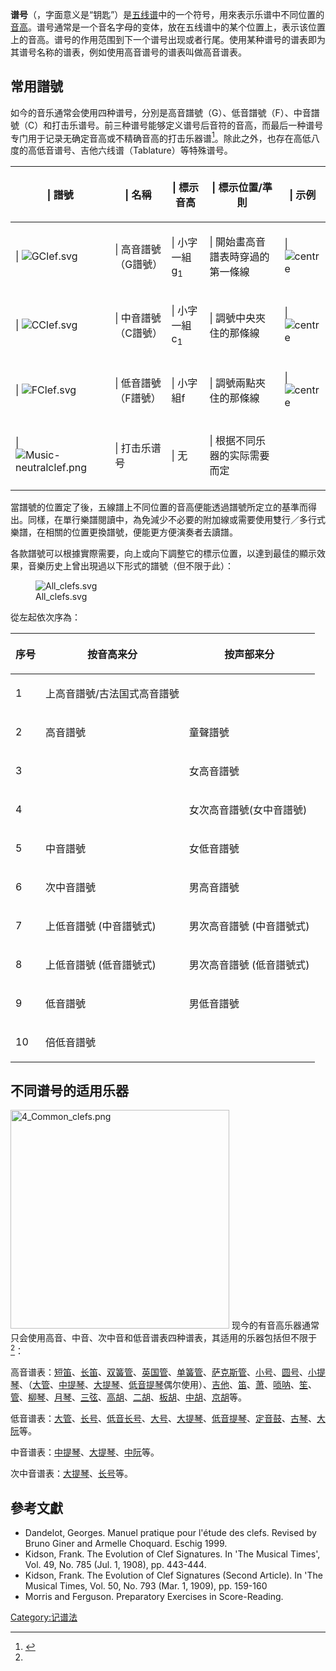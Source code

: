 '''谱号'''（{{lang-fr|[[wikt:clef#法語|clef]]}}，字面意义是“钥匙”）是[[五线谱|五线谱]]中的一个符号，用來表示乐谱中不同位置的[[音高|音高]]。谱号通常是一个音名字母的变体，放在五线谱中的某个位置上，表示该位置上的音高。谱号的作用范围到下一个谱号出现或者行尾。使用某种谱号的谱表即为其谱号名称的谱表，例如使用高音谱号的谱表叫做高音谱表。

== 常用譜號 ==
如今的音乐通常会使用四种谱号，分別是高音譜號（G）、低音譜號（F）、中音譜號（C）和打击乐谱号。前三种谱号能够定义谱号后音符的音高，而最后一种谱号专门用于记录无确定音高或不精确音高的打击乐器谱<ref name="规范">{{cite book |author1=人民音乐出版社 |title=音乐曲谱出版规范 |date=2015年10月 |publisher=人民音乐出版社 |location=北京 |isbn=9787103048504 |edition=第一版}}</ref>。除此之外，也存在高低八度的高低音谱号、吉他六线谱（Tablature）等特殊谱号。

{| class="wikitable"
|-
!  | 譜號
!  | 名稱
!  | 標示音高
!  | 標示位置/準則
!  | 示例
|-
|  | [[File:GClef.svg|center]]
|  | 高音譜號（G譜號）
|  | 小字一組g<sub>1</sub>
|  | 開始畫高音譜表時穿過的第一條線
|  | [[Image:Treble_clef_with_ref.svg|centre]]
|-
|  | [[File:CClef.svg|center]]
|  | 中音譜號（C譜號）
|  | 小字一組c<sub>1</sub>
|  | 調號中央夾住的那條線
|  | [[Image:Alto_clef_with_ref.svg|centre]]
|-
|  | [[File:FClef.svg|center]]
|  | 低音譜號（F譜號）
|  | 小字組f
|  | 調號兩點夾住的那條線
|  | [[Image:Bass_clef_with_ref.svg|centre]]
|-
|  | [[File:Music-neutralclef.png|center]]
|  | 打击乐谱号
|  | 无
|  | 根据不同乐器的实际需要而定
|}

當譜號的位置定了後，五線譜上不同位置的音高便能透過譜號所定立的基準而得出。同樣，在單行樂譜閱讀中，為免減少不必要的附加線或需要使用雙行／多行式樂譜，在相關的位置更換譜號，便能更方便演奏者去讀譜。

各款譜號可以根據實際需要，向上或向下調整它的標示位置，以達到最佳的顯示效果，音樂历史上曾出現過以下形式的譜號（但不限于此）：

[[Image:All_clefs.svg|center]]

從左起依次序為：
{| class="wikitable"
|-
! 序号 !! 按音高来分 !! 按声部来分
|-
| 1 || 上高音譜號/古法国式高音譜號 || 
|-
| 2 || 高音譜號 || 童聲譜號
|-
| 3 ||   || 女高音譜號
|-
| 4 ||   || 女次高音譜號(女中音譜號)
|-
| 5 || 中音譜號 || 女低音譜號
|-
| 6 || 次中音譜號 || 男高音譜號
|-
| 7 || 上低音譜號 (中音譜號式)  || 男次高音譜號 (中音譜號式)
|-
| 8 || 上低音譜號 (低音譜號式)  || 男次高音譜號 (低音譜號式)
|-
| 9 || 低音譜號 || 男低音譜號
|-
| 10 || 倍低音譜號 ||
|}

==不同谱号的适用乐器==

[[File:4_Common_clefs.png|350px]]
现今的有音高乐器通常只会使用高音、中音、次中音和低音谱表四种谱表，其适用的乐器包括但不限于<ref name="规范"></ref>：

高音谱表：[[短笛|短笛]]、[[长笛|长笛]]、[[双簧管|双簧管]]、[[英国管|英国管]]、[[单簧管|单簧管]]、[[萨克斯管|萨克斯管]]、[[小号|小号]]、[[圆号|圆号]]、[[小提琴|小提琴]]、（[[大管|大管]]、[[中提琴|中提琴]]、[[大提琴|大提琴]]、[[低音提琴|低音提琴]]偶尔使用）、[[吉他|吉他]]、[[笛|笛]]、[[萧|萧]]、[[唢呐|唢呐]]、[[笙|笙]]、[[管|管]]、[[柳琴|柳琴]]、[[月琴|月琴]]、[[三弦|三弦]]、[[高胡|高胡]]、[[二胡|二胡]]、[[板胡|板胡]]、[[中胡|中胡]]、[[京胡|京胡]]等。

低音谱表：[[大管|大管]]、[[长号|长号]]、[[长号|低音长号]]、[[大号|大号]]、[[大提琴|大提琴]]、[[低音提琴|低音提琴]]、[[定音鼓|定音鼓]]、[[古琴|古琴]]、[[阮|大阮]]等。

中音谱表：[[中提琴|中提琴]]、[[大提琴|大提琴]]、[[阮|中阮]]等。

次中音谱表：[[大提琴|大提琴]]、[[长号|长号]]等。

==參考文獻==
<references />
{{Commonscat|Clefs (music)}}
*Dandelot, Georges. Manuel pratique pour l'étude des clefs. Revised by Bruno Giner and Armelle Choquard. Eschig 1999.
*Kidson, Frank. The Evolution of Clef Signatures. In 'The Musical Times', Vol. 49, No. 785 (Jul. 1, 1908), pp. 443-444.
*Kidson, Frank. The Evolution of Clef Signatures (Second Article). In 'The Musical Times, Vol. 50, No. 793 (Mar. 1, 1909), pp. 159-160
*Morris and Ferguson. Preparatory Exercises in Score-Reading.

{{Musicnotation}}

{{Authority control}}
[[Category:记谱法|Category:记谱法]]